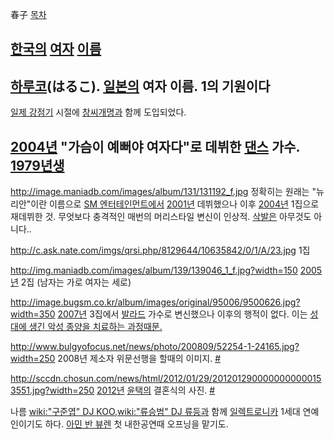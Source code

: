 春子
[[목차]]

== [[한국]]의 [[여자]] [[이름]] ==

== [[하루코]](はるこ). [[일본]]의 여자 이름. 1의 기원이다 ==
[[일제 강점기]] 시절에 [[창씨개명]]과 함께 도입되었다.

== [[2004년]] "가슴이 예뻐야 여자다"로 데뷔한 [[댄스]] 가수. [[1979년]]생 ==

http://image.maniadb.com/images/album/131/131192_f.jpg
정확히는 원래는 "뉴리안"이란 이름으로 [[SM 엔터테인먼트]]에서 [[2001년]] 데뷔했으나 이후 [[2004년]] 1집으로 재데뷔한 것. 무엇보다 충격적인 매번의 머리스타일 변신이 인상적. [[삭발]]은 아무것도 아니다.. 

http://c.ask.nate.com/imgs/qrsi.php/8129644/10635842/0/1/A/23.jpg
1집

http://img.maniadb.com/images/album/139/139046_1_f.jpg?width=150
[[2005년]] 2집 (남자는 가로 여자는 세로) 

http://image.bugsm.co.kr/album/images/original/95006/9500626.jpg?width=350
[[2007년]] 3집에서 [[발라드]] 가수로 변신했으나 이후의 행적이 없다. 이는 [http://www.gaonent.com/bbs/board.php?bo_table=news&wr_id=4 성대에 생긴 악성 종양을 치료하는 과정때문.]

http://www.bulgyofocus.net/news/photo/200809/52254-1-24165.jpg?width=250
2008년 제소자 위문선행을 할때의 이미지. [http://www.bulgyofocus.net/news/articleView.html?idxno=52254 #]

http://sccdn.chosun.com/news/html/2012/01/29/2012012900000000000153551.jpg?width=250
[[2012년]] [[윤택]]의 결혼식의 사진. [http://sports.chosun.com/news/ntype4.htm?id=201201290000000000015355&ServiceDate=20120129 #]

나름 [[wiki:"구준엽" DJ KOO]],[[wiki:"류승범" DJ 류]]등과 함께 [[일렉트로니카]] 1세대 연예인이기도 하다. [[아민 반 뷰렌]] 첫 내한공연때 오프닝을 맡기도.
